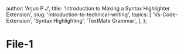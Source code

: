 
  author: 'Arjun P J',
  title: 'Introduction to Making a Syntax Highlighter Extension',
  slug: 'introduction-to-technical-writing',
  topics: [
    'Vs-Code-Extension',
    'Syntax Highlighting',
    'TextMate Grammar',
  ],
};


# File-1


